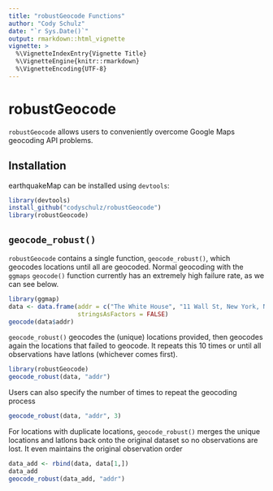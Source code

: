 ```yaml
---
title: "robustGeocode Functions"
author: "Cody Schulz"
date: "`r Sys.Date()`"
output: rmarkdown::html_vignette
vignette: >
  %\VignetteIndexEntry{Vignette Title}
  %\VignetteEngine{knitr::rmarkdown}
  %\VignetteEncoding{UTF-8}
---
```

# robustGeocode

`robustGeocode` allows users to conveniently overcome Google Maps geocoding API problems.

## Installation

earthquakeMap can be installed using `devtools`:
```r
library(devtools)
install_github("codyschulz/robustGeocode")
library(robustGeocode)
```

## `geocode_robust()`

`robustGeocode` contains a single function, `geocode_robust()`, which geocodes locations until all are geocoded. Normal geocoding with the `ggmaps` `geocode()` function currently has an extremely high failure rate, as we can see below.

```r
library(ggmap)
data <- data.frame(addr = c("The White House", "11 Wall St, New York, NY", "525 A St. NE, Washington, DC", "42 Wallaby Way, Sydney"), 
                   stringsAsFactors = FALSE)
geocode(data$addr)
```

`geocode_robust()` geocodes the (unique) locations provided, then geocodes again the locations that failed to geocode. It repeats this 10 times or until all observations have latlons (whichever comes first).
```r
library(robustGeocode)
geocode_robust(data, "addr")
```

Users can also specify the number of times to repeat the geocoding process
```r
geocode_robust(data, "addr", 3)
```

For locations with duplicate locations, `geocode_robust()` merges the unique locations and latlons back onto the original dataset so no observations are lost. It even maintains the original observation order
```r
data_add <- rbind(data, data[1,])
data_add
geocode_robust(data_add, "addr")
```
